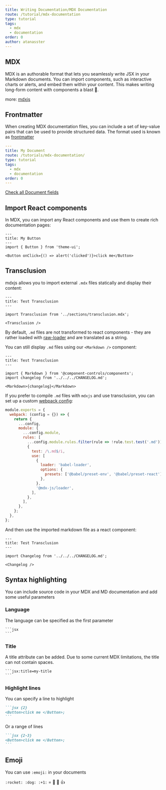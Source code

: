 ```yaml
---
title: Writing Documentation/MDX Documentation
route: /tutorial/mdx-documentation
type: tutorial
tags:
  - mdx
  - documentation
order: 0
author: atanasster
---
```



## MDX

MDX is an authorable format that lets you seamlessly write JSX in your Markdown documents.
You can import components, such as interactive charts or alerts, and embed them within your content.
This makes writing long-form content with components a blast :rocket:.

more: [mdxjs](https://mdxjs.com)

## Frontmatter

When creating MDX documentation files, you can include a set of key-value pairs that can be used to provide structured data. The format used is known as [frontmatter](https://github.com/jonschlinkert/gray-matter)

```yaml
---
title: My Document
route: /tutorials/mdx-documentation/
type: tutorial
tags:
  - mdx
  - documentation
order: 0
---

```

[Check all Document fields](/tutorial/reference/document)

## Import React components

In MDX, you can import any React components and use them to create rich documentation pages:

```mdx
---
title: My Button
---
import { Button } from 'theme-ui';

<Button onClick={() => alert('clicked')}>click me</Button>
```

## Transclusion

mdxjs allows you to import external `.mdx` files statically and display their content:

```mdx
---
title: Test Transclusion
---

import Transclusion from '../sections/transclusion.mdx';

<Transclusion />
```

By default, `.md` files are not transformed to react components - they are rather loaded with [raw-loader](https://webpack.js.org/loaders/raw-loader/) and are translated as a string.

You can still display `.md` files using our `<Markdown />` component:

```mdx
---
title: Test Transclusion
---

import { Markdown } from '@component-controls/components';
import changelog from '../../../CHANGELOG.md';

<Markdown>{changelog}</Markdown>
```

If you prefer to compile `.md` files with `mdxjs` and use transclusion, you can set up a custom [webpack config](https://mdxjs.com/getting-started/webpack):

```js:title=.config/buildtime.js
module.exports = {
  webpack: (config = {}) => {
    return {
      ...config,
      module: {
        ...config.module,
        rules: [
          ...config.module.rules.filter(rule => !rule.test.test('.md')),
          {
            test: /\.md$/i,
            use: [
              {
                loader: 'babel-loader',
                options: {
                  presets: ['@babel/preset-env', '@babel/preset-react'],
                },
              },
              '@mdx-js/loader',
            ],
          },
        ],
      },
    };
  },
};
```

And then use the imported markdown file as a react component:

```mdx
---
title: Test Transclusion
---

import Changelog from '../../../CHANGELOG.md';

<Changelog />
```

## Syntax highlighting

You can include source code in your MDX and MD documentation and add some useful parameters

### Language

The language can be specified as the first parameter

````mdx
```jsx
```
````

### Title

A title attribute can be added. Due to some current MDX limitations, the title can not contain spaces.

````mdx:title=my-title
```jsx:title=my-title
```
````

### Highlight lines

You can specify a line to highlight

````markdown {2}
```jsx {2}
<Button>click me </Button>;
```
````

Or a range of lines

````markdown {2-3}
```jsx {2-3}
<Button>click me </Button>;
```
````

## Emoji

You can use `:emoji:` in your documents

`:rocket: :dog: :+1:` = :rocket: :dog: :+1:
